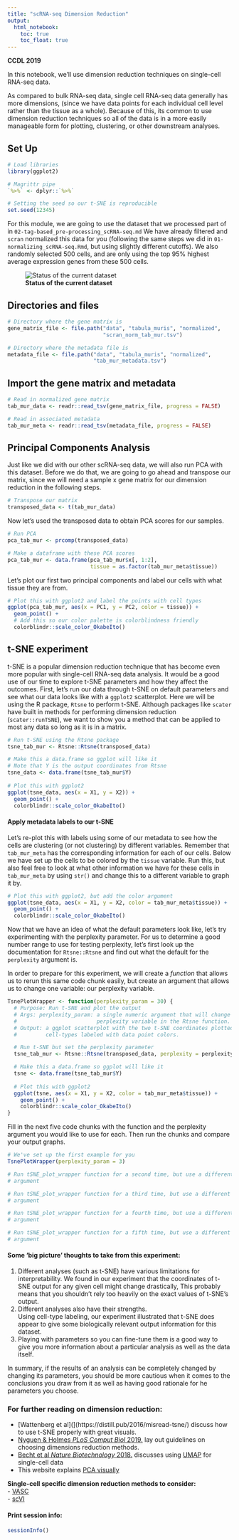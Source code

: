 ```yaml
---
title: "scRNA-seq Dimension Reduction"
output:   
  html_notebook: 
    toc: true
    toc_float: true
---
```


**CCDL 2019**

In this notebook, we'll use dimension reduction techniques on single-cell 
RNA-seq data. 

As compared to bulk RNA-seq data, single cell RNA-seq data generally has more 
dimensions, (since we have data points for each individual cell level rather 
than the tissue as a whole). 
Because of this, its common to use dimension reduction techniques so all of the
data is in a more easily manageable form for plotting, clustering, or other 
downstream analyses. 

## Set Up 

```r
# Load libraries
library(ggplot2)

# Magrittr pipe
`%>%` <- dplyr::`%>%`

# Setting the seed so our t-SNE is reproducible
set.seed(12345)
```

For this module, we are going to use the dataset that we processed part of in 
`02-tag-based_pre-processing_scRNA-seq.md`
We have already filtered and `scran` normalized this data for you (following 
the same steps we did in `01-normalizing_scRNA-seq.Rmd`, but using slightly 
different cutoffs).
We also randomly selected 500 cells, and are only using the top 95% 
highest average expression genes from these 500 cells.

![**Status of the current dataset**](figure/tag-based_3.png)

## Directories and files

```r
# Directory where the gene matrix is 
gene_matrix_file <- file.path("data", "tabula_muris", "normalized", 
                              "scran_norm_tab_mur.tsv")

# Directory where the metadata file is 
metadata_file <- file.path("data", "tabula_muris", "normalized", 
                           "tab_mur_metadata.tsv")
```

## Import the gene matrix and metadata 

```r
# Read in normalized gene matrix
tab_mur_data <- readr::read_tsv(gene_matrix_file, progress = FALSE) 

# Read in associated metadata
tab_mur_meta <- readr::read_tsv(metadata_file, progress = FALSE)
```

## Principal Components Analysis

Just like we did with our other scRNA-seq data, we will also run PCA with this
dataset. 
Before we do that, we are going to go ahead and transpose our matrix, since 
we will need a sample x gene matrix for our dimension reduction in the 
following steps. 

```r
# Transpose our matrix
transposed_data <- t(tab_mur_data)
```

Now let's used the transposed data to obtain PCA scores for our samples.

```r
# Run PCA
pca_tab_mur <- prcomp(transposed_data)

# Make a dataframe with these PCA scores
pca_tab_mur <- data.frame(pca_tab_mur$x[, 1:2],
                          tissue = as.factor(tab_mur_meta$tissue))
```

Let's plot our first two principal components and label our cells with what 
tissue they are from.

```r
# Plot this with ggplot2 and label the points with cell types
ggplot(pca_tab_mur, aes(x = PC1, y = PC2, color = tissue)) + 
  geom_point() +
  # Add this so our color palette is colorblindness friendly
  colorblindr::scale_color_OkabeIto()
```

## t-SNE experiment

t-SNE is a popular dimension reduction technique that has become even more 
popular with single-cell RNA-seq data analysis. 
It would be a good use of our time to explore t-SNE parameters and how they 
affect the outcomes.
First, let's run our data through t-SNE on default parameters and see what our 
data looks like with a `ggplot2` scatterplot.
Here we will be using the R package, `Rtsne` to perform t-SNE. 
Although packages like `scater` have built in methods for performing dimension
reduction (`scater::runTSNE`), we want to show you a method that can be applied 
to most any data so long as it is in a matrix.

```r
# Run t-SNE using the Rtsne package
tsne_tab_mur <- Rtsne::Rtsne(transposed_data)

# Make this a data.frame so ggplot will like it
# Note that Y is the output coordinates from Rtsne
tsne_data <- data.frame(tsne_tab_mur$Y)
  
# Plot this with ggplot2
ggplot(tsne_data, aes(x = X1, y = X2)) + 
  geom_point() + 
  colorblindr::scale_color_OkabeIto()
```

#### Apply metadata labels to our t-SNE

Let's re-plot this with labels using some of our metadata to see 
how the cells are clustering (or not clustering) by different variables. 
Remember that `tab_mur_meta` has the corresponding information for each of our
cells. 
Below we have set up the cells to be colored by the `tissue` variable. 
Run this, but also feel free to look at what other information we have for these
cells in `tab_mur_meta` by using `str()` and change this to a different variable to 
graph it by.

```r
# Plot this with ggplot2, but add the color argument
ggplot(tsne_data, aes(x = X1, y = X2, color = tab_mur_meta$tissue)) + 
  geom_point() +
  colorblindr::scale_color_OkabeIto()
```

Now that we have an idea of what the default parameters look like, let's try
experimenting with the perplexity parameter. 
For us to determine a good number range to use for testing perplexity, let's 
first look up the documentation for `Rtsne::Rtsne` and find out what the 
default for the `perplexity` argument is. 

In order to prepare for this experiment, we will create a *function* that allows
us to rerun this same code chunk easily, but create an argument that allows us
to change one variable: our perplexity variable. 

```r
TsnePlotWrapper <- function(perplexity_param = 30) {
  # Purpose: Run t-SNE and plot the output
  # Args: perplexity_param: a single numeric argument that will change the 
  #                         perplexity variable in the Rtsne function. 
  # Output: a ggplot scatterplot with the two t-SNE coordinates plotted and 
  #         cell-types labeled with data point colors. 

  # Run t-SNE but set the perplexity parameter
  tsne_tab_mur <- Rtsne::Rtsne(transposed_data, perplexity = perplexity_param)

  # Make this a data.frame so ggplot will like it
  tsne <- data.frame(tsne_tab_mur$Y)
  
  # Plot this with ggplot2
  ggplot(tsne, aes(x = X1, y = X2, color = tab_mur_meta$tissue)) + 
    geom_point() + 
    colorblindr::scale_color_OkabeIto()
}
```

Fill in the next five code chunks with the function and the perplexity argument 
you would like to use for each. 
Then run the chunks and compare your output graphs.

```r
# We've set up the first example for you
TsnePlotWrapper(perplexity_param = 3)
```

```r
# Run tSNE_plot_wrapper function for a second time, but use a different perplexity
# argument
```

```r
# Run tSNE_plot_wrapper function for a third time, but use a different perplexity
# argument
```

```r
# Run tSNE_plot_wrapper function for a fourth time, but use a different perplexity
# argument
```

```r
# Run tSNE_plot_wrapper function for a fifth time, but use a different perplexity
# argument
```

#### Some 'big picture' thoughts to take from this experiment: 

1) Different analyses (such as t-SNE) have various limitations for interpretability.
   We found in our experiment that the coordinates of t-SNE output for any given 
   cell might change drastically, 
   This probably means that you shouldn't rely too heavily on the exact values of
   t-SNE's output. 
2) Different analyses also have their strengths.   
   Using cell-type labeling, our experiment illustrated that t-SNE does 
   appear to give some biologically relevant output information for this dataset. 
3) Playing with parameters so you can fine-tune them is a good way to give you more
   information about a particular analysis as well as the data itself. 
   
In summary, if the results of an analysis can be completely changed by changing its
parameters, you should be more cautious when it comes to the conclusions you
draw from it as well as having good rationale for he parameters you choose. 

### For further reading on dimension reduction:  

- [Wattenberg et al](](https://distill.pub/2016/misread-tsne/) discuss how to 
use t-SNE properly with great visuals.  
- [Nyguen & Holmes _PLoS Comput Biol_ 2019.](https://journals.plos.org/ploscompbiol/article/file?id=10.1371/journal.pcbi.1006907&type=printable)
lay out guidelines on choosing dimensions reduction methods.  
- [Becht et al _Nature Biotechnology_ 2018.](https://www.nature.com/articles/nbt.4314) discusses using [UMAP](https://github.com/lmcinnes/umap) for single-cell data  
- This website explains [PCA visually](http://setosa.io/ev/principal-component-analysis/)  
  
**Single-cell specific dimension reduction methods to consider:**  
- [VASC](https://www.sciencedirect.com/science/article/pii/S167202291830439X)  
- [scVI](https://scvi.readthedocs.io/en/master/readme.html)  

#### Print session info:

```r
sessionInfo()
```
